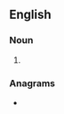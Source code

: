 ==English==

===Noun===
{{head|en|noun plural form}}

# {{plural of|yawper|lang=en}}

===Anagrams===
* {{anagrams|en|a=aeprswy|spyware}}